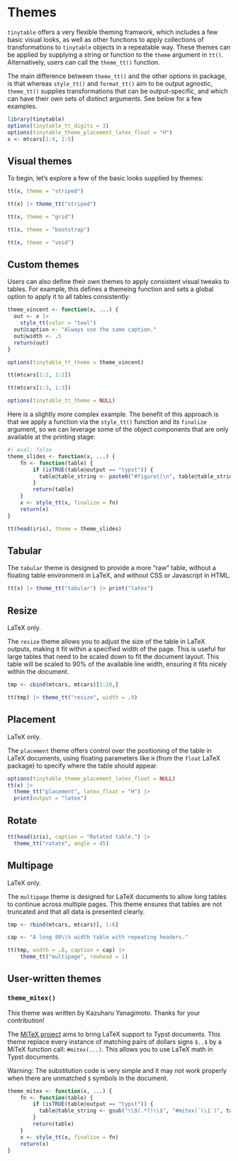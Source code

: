 # Themes

```{=html}
<script id="MathJax-script" async src="https://cdn.jsdelivr.net/npm/mathjax@3/es5/tex-mml-chtml.js"></script>
<script>
MathJax = {
  tex: {
    inlineMath: [['$', '$'], ['\\(', '\\)']]
  },
  svg: {
    fontCache: 'global'
  }
};
</script>
```

`tinytable` offers a very flexible theming framwork, which includes a few basic visual looks, as well as other functions to apply collections of transformations to `tinytable` objects in a repeatable way. These themes can be applied by supplying a string or function to the `theme` argument in `tt()`. Alternatively, users can call the `theme_tt()` function.

The main difference between `theme_tt()` and the other options in package, is that whereas `style_tt()` and `format_tt()` aim to be output agnostic, `theme_tt()` supplies transformations that can be output-specific, and which can have their own sets of distinct arguments. See below for a few examples.

```r
library(tinytable)
options(tinytable_tt_digits = 3)
options(tinytable_theme_placement_latex_float = "H")
x <- mtcars[1:4, 1:5]
```

## Visual themes

To begin, let's explore a few of the basic looks supplied by themes:

```r
tt(x, theme = "striped")

tt(x) |> theme_tt("striped")
```

```r
tt(x, theme = "grid")
```

```r
tt(x, theme = "bootstrap")
```

::: {.content-visible when-format="pdf"}
```r
tt(x, theme = "void")
```
:::


## Custom themes

Users can also define their own themes to apply consistent visual tweaks to tables. For example, this defines a themeing function and sets a global option to apply it to all tables consistently:

```r
theme_vincent <- function(x, ...) {
  out <- x |> 
    style_tt(color = "teal")
  out@caption <- "Always use the same caption."
  out@width <- .5
  return(out)
}

options(tinytable_tt_theme = theme_vincent)

tt(mtcars[1:2, 1:2])

tt(mtcars[1:3, 1:3])

options(tinytable_tt_theme = NULL)
```


Here is a slightly more complex example. The benefit of this approach is that we apply a function via the `style_tt()` function and its `finalize` argument, so we can leverage some of the object components that are only available at the printing stage:

```r
#| eval: false
theme_slides <- function(x, ...) {
    fn <- function(table) {
        if (isTRUE(table@output == "typst")) {
          table@table_string <- paste0("#figure([\n", table@table_string, "\n])")
        }
        return(table)
    }
    x <- style_tt(x, finalize = fn)
    return(x)
}

tt(head(iris), theme = theme_slides)
```


## Tabular

The `tabular` theme is designed to provide a more "raw" table, without a floating table environment in LaTeX, and without CSS or Javascript in HTML. 

```r
tt(x) |> theme_tt("tabular") |> print("latex")
```


## Resize

::: {.content-visible when-format="html"}
LaTeX only.
:::

::: {.content-visible when-format="pdf"}
The `resize` theme allows you to adjust the size of the table in LaTeX outputs, making it fit within a specified width of the page. This is useful for large tables that need to be scaled down to fit the document layout. This table will be scaled to 90% of the available line width, ensuring it fits nicely within the document.

```r
tmp <- cbind(mtcars, mtcars)[1:10,]

tt(tmp) |> theme_tt("resize", width = .9)
```
:::



## Placement

::: {.content-visible when-format="html"}
LaTeX only.
:::

::: {.content-visible when-format="pdf"}
The `placement` theme offers control over the positioning of the table in LaTeX documents, using floating parameters like `H` (from the `float` LaTeX package) to specify where the table should appear.

```r
options(tinytable_theme_placement_latex_float = NULL)
tt(x) |>
  theme_tt("placement", latex_float = "H") |>
  print(output = "latex")
```
:::


::: {.content-visible when-format="pdf"}
## Rotate

```r
tt(head(iris), caption = "Rotated table.") |> 
  theme_tt("rotate", angle = 45)
```
:::


## Multipage

::: {.content-visible when-format="html"}
LaTeX only.
:::

::: {.content-visible when-format="pdf"}
The `multipage` theme is designed for LaTeX documents to allow long tables to continue across multiple pages. This theme ensures that tables are not truncated and that all data is presented clearly.

```r
tmp <- rbind(mtcars, mtcars)[, 1:6]

cap <- "A long 80\\% width table with repeating headers."

tt(tmp, width = .8, caption = cap) |> 
    theme_tt("multipage", rowhead = 1)
```
:::

## User-written themes

### `theme_mitex()`

This theme was written by Kazuharu Yanagimoto. Thanks for your contribution!

The [MiTeX project](https://typst.app/universe/package/mitex/) aims to bring LaTeX support to Typst documents. This theme replace every instance of matching pairs of dollars signs `$..$`  by a MiTeX function call: `#mitex(...)`. This allows you to use LaTeX math in Typst documents.

Warning: The substitution code is very simple and it may not work properly when there are unmatched `$` symbols in the document.

```r
theme_mitex <- function(x, ...) {
    fn <- function(table) {
        if (isTRUE(table@output == "typst")) {
          table@table_string <- gsub("\\$(.*?)\\$", "#mitex(`\\1`)", table@table_string)
        }
        return(table)
    }
    x <- style_tt(x, finalize = fn)
    return(x)
}
```
